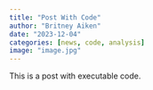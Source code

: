 ```yaml
---
title: "Post With Code"
author: "Britney Aiken"
date: "2023-12-04"
categories: [news, code, analysis]
image: "image.jpg"
---
```


This is a post with executable code.
